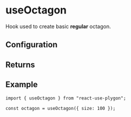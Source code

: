 ---
---


# useOctagon

Hook used to create basic **regular** octagon.

<SimpleUseOctagon />

## Configuration

<NSidesRegPolygonNote hookName="useOctagon" shapeName="octagon" sides="8" />

<RegularPolygonProps />

<PrimitiveConfig />

## Returns

<PrimitiveReturns configType="PolygonConfig" />

## Example

```tsx
import { useOctagon } from "react-use-plygon";

const octagon = useOctagon({ size: 100 });
```
